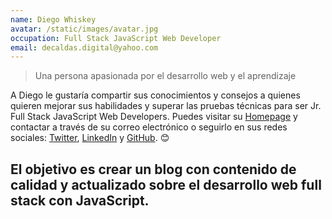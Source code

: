 ```yaml
---
name: Diego Whiskey
avatar: /static/images/avatar.jpg
occupation: Full Stack JavaScript Web Developer
email: decaldas.digital@yahoo.com
---
```


> Una persona apasionada por el desarrollo web y el aprendizaje

A Diego le gustaría compartir sus conocimientos y consejos a quienes quieren mejorar sus habilidades y superar las pruebas técnicas para ser Jr. Full Stack JavaScript Web Developers. Puedes visitar su [Homepage](https://decaldas.github.io/home/) y contactar a través de su correo electrónico o seguirlo en sus redes sociales: [Twitter](https://twitter.com/d_caldasCaridad), [LinkedIn](https://linkedin.com/in/torocardo/) y [GitHub](https://github.com/deCaldas). 😊

El objetivo es crear un blog con contenido de calidad y actualizado sobre el desarrollo web full stack con JavaScript.
---